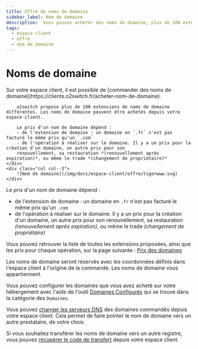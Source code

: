 ```yaml
---
title: Offre de noms de domaine
sidebar_label: Nom de domaine
description:  Vous pouvez acheter des noms de domaine, plus de 100 extensions sont disponibles
tags:
  - espace client
  - offre
  - nom de domaine
---
```


# Noms de domaine 

<div class="row">
    <div class="col col--9">
        Sur votre espace client, il est possible de [commander des noms de domaine](https://clients.o2switch.fr/acheter-nom-de-domaine). 
        
        o2switch propose plus de 100 extensions de noms de domaine différentes. Les noms de domaine peuvent être achetés depuis votre espace client. 
    
        Le prix d'un nom de domaine dépend :
        - de l'extension de domaine : un domaine en `.fr` n'est pas facturé le même prix qu'un `.com`
        - de l'opération à réaliser sur le domaine. Il y a un prix pour la création d'un domaine, un autre prix pour son 
        renouvellement, sa restauration *(renouvellement après expiration)*, ou même le trade *(changement de propriétaire)*
    </div>
    <div class="col col--3">
        ![Nom de domaine](/img/docs/espace-client/offre/tigerwww.svg)
    </div>
</div>

Le prix d'un nom de domaine dépend :
- de l'extension de domaine : un domaine en `.fr` n'est pas facturé le même prix qu'un `.com`
- de l'opération à réaliser sur le domaine. Il y a un prix pour la création d'un domaine, un autre prix pour son 
renouvellement, sa restauration *(renouvellement après expiration)*, ou même le trade *(changement de propriétaire)*

Vous pouvez retrouver la liste de toutes les extensions proposées, ainsi que les prix pour chaque opération, sur la 
page suivante : [Prix des domaines](https://clients.o2switch.fr/domaine/prix-domaines)

Les noms de domaine seront réservés avec les coordonnées définis dans l'espace client à l'origine de la commande.
Les noms de domaine vous appartiennent. 

Vous pouvez configurer les domaines que vous avez acheté sur votre hébergement avec l'aide de l'outil 
[Domaines Configurés](/cpanel/domaines/configuration-domaine) qui se trouve dans la catégorie des `Domaines`.

Vous pouvez [changer les serveurs DNS](/nom-de-domaine/changer-dns/o2switch) des domaines commandés depuis 
votre espace client. Cela permet de faire pointer le nom de domaine vers un autre prestataire, de votre choix.

Si vous souhaitez transférer les noms de domaine vers un autre registre, vous pouvez 
[récupérer le code de transfert](/nom-de-domaine/code-transfert/o2switch) depuis votre espace client. 

